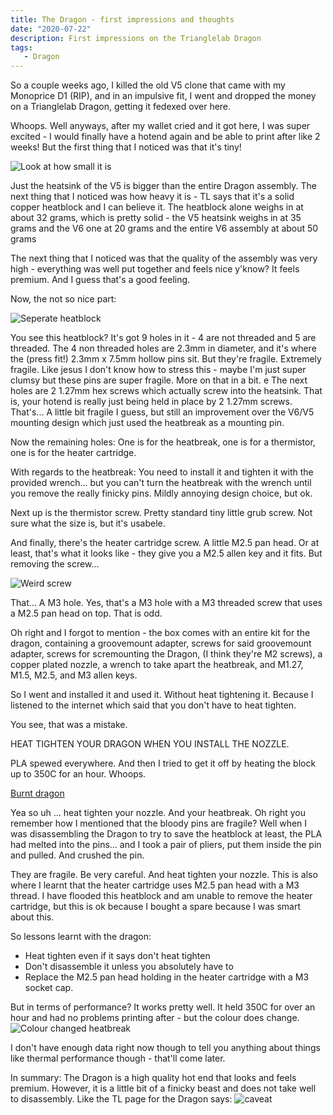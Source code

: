 ```yaml
---
title: The Dragon - first impressions and thoughts
date: "2020-07-22"
description: First impressions on the Trianglelab Dragon
tags: 
   - Dragon
---
```


So a couple weeks ago, I killed the old V5 clone that came with my Monoprice D1 (RIP), and in an impulsive fit, I went and dropped the money on a Trianglelab Dragon, getting it fedexed over here. 

Whoops. Well anyways, after my wallet cried and it got here, I was super excited - I would finally have a hotend again and be able to print after like 2 weeks! But the first thing that I noticed was that it's tiny!

 ![Look at how small it is](./dragon_v_pencil.jpg)

Just the heatsink of the V5 is bigger than the entire Dragon assembly. The next thing that I noticed was how heavy it is - TL says that it's a solid copper heatblock and I can believe it. The heatblock alone weighs in at about 32 grams, which is pretty solid - the V5 heatsink weighs in at 35 grams and the V6 one at 20 grams and the entire V6 assembly at about 50 grams 

The next thing that I noticed was that the quality of the assembly was very high - everything was well put together and feels nice y'know? It feels premium. And I guess that's a good feeling. 

Now, the not so nice part: 

![Seperate heatblock](./bare_heatblock.jpg)


You see this heatblock? It's got 9 holes in it - 4 are not threaded and 5 are threaded. The 4 non threaded holes are 2.3mm in diameter, and it's where the (press fit!) 2.3mm x 7.5mm hollow pins sit. But they're fragile. Extremely fragile. Like jesus I don't know how to stress this - maybe I'm just super clumsy but these pins are super fragile. More on that in a bit. 
e
The next holes are 2 1.27mm hex screws which actually screw into the heatsink. That is, your hotend is really just being held in place by 2 1.27mm screws. That's... A little bit fragile I guess, but still an improvement over the V6/V5 mounting design which just used the heatbreak as a mounting pin. 

Now the remaining holes: One is for the heatbreak, one is for a thermistor, one is for the heater cartridge. 


With regards to the heatbreak: You need to install it and tighten it with the provided wrench... but you can't turn the heatbreak with the wrench until you remove the really finicky pins. Mildly annoying design choice, but ok. 

Next up is the thermistor screw. Pretty standard tiny little grub screw. Not sure what the  size is, but it's usabele. 

And finally, there's the heater cartridge screw. A little M2.5 pan head. Or at least, that's what it looks like - they give you a M2.5 allen key and it fits. But removing the screw... 

![Weird screw](./screwhole.jpg)

That... A M3 hole. Yes, that's a M3 hole with a M3 threaded screw that uses a M2.5 pan head on top. That is odd. 

Oh right and I forgot to mention - the box comes with an entire kit for the dragon, containing a groovemount adapter, screws for said groovemount adapter, screws for scremounting the Dragon, (I think they're M2 screws), a copper plated nozzle, a wrench to take apart the heatbreak, and M1.27, M1.5, M2.5, and M3 allen keys.


So I went and installed it and used it. Without heat tightening it. Because I listened to the internet which said that you don't have to heat tighten. 

You see, that was a mistake. 

HEAT TIGHTEN YOUR DRAGON WHEN YOU INSTALL THE NOZZLE.

PLA spewed everywhere. And then I tried to get it off by heating the block up to 350C for an hour. Whoops. 

[Burnt dragon](./burnt_dragon.jpg)

Yea so uh ... heat tighten your nozzle. And your heatbreak. Oh right you remember how I mentioned that the bloody pins are fragile? Well when I was disassembling the Dragon to try to save the heatblock at least, the PLA had melted into the pins... and I took a pair of pliers, put them inside the pin  and pulled. And crushed the pin.


They are fragile. Be very careful. And heat tighten your nozzle. This is also where I learnt that the heater cartridge uses M2.5 pan head with a M3 thread. I have flooded this heatblock and am unable to remove the heater cartridge, but this is ok because I bought a spare because I was smart about this. 


So lessons learnt with the dragon: 
- Heat tighten even if it says don't heat tighten
- Don't disassemble it unless you absolutely have to 
- Replace the M2.5 pan head holding in the heater cartridge with a M3 socket cap. 

But in terms of performance? It works pretty well. It held 350C for over an hour and had no problems printing after - but the colour does change. 
![Colour changed heatbreak](./burnt_heatbreak.jpg)

I don't have enough data right now though to tell you anything about things like thermal performance though - that'll come later. 


In summary: The Dragon is a high quality hot end that looks and feels premium. However, it is a little bit of a finicky beast and does not take well to disassembly. Like the TL page for the Dragon says: 
![caveat](./caveat.png)